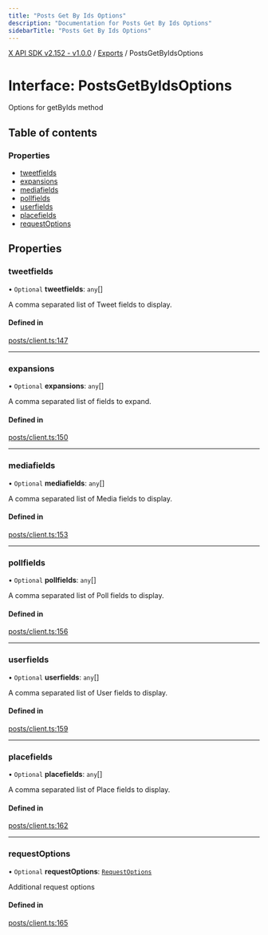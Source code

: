 ```yaml
---
title: "Posts Get By Ids Options"
description: "Documentation for Posts Get By Ids Options"
sidebarTitle: "Posts Get By Ids Options"
---
```


[X API SDK v2.152 - v1.0.0](../README.md) / [Exports](../modules.md) / PostsGetByIdsOptions

# Interface: PostsGetByIdsOptions

Options for getByIds method

## Table of contents

### Properties

- [tweetfields](PostsGetByIdsOptions.md#tweetfields)
- [expansions](PostsGetByIdsOptions.md#expansions)
- [mediafields](PostsGetByIdsOptions.md#mediafields)
- [pollfields](PostsGetByIdsOptions.md#pollfields)
- [userfields](PostsGetByIdsOptions.md#userfields)
- [placefields](PostsGetByIdsOptions.md#placefields)
- [requestOptions](PostsGetByIdsOptions.md#requestoptions)

## Properties

### tweetfields

• `Optional` **tweetfields**: `any`[]

A comma separated list of Tweet fields to display.

#### Defined in

[posts/client.ts:147](https://github.com/xdevplatform/xdk/blob/ad4172ef5f68f089e0f077a190b271016dd35bf7/xdk/typescript/src/posts/client.ts#L147)

___

### expansions

• `Optional` **expansions**: `any`[]

A comma separated list of fields to expand.

#### Defined in

[posts/client.ts:150](https://github.com/xdevplatform/xdk/blob/ad4172ef5f68f089e0f077a190b271016dd35bf7/xdk/typescript/src/posts/client.ts#L150)

___

### mediafields

• `Optional` **mediafields**: `any`[]

A comma separated list of Media fields to display.

#### Defined in

[posts/client.ts:153](https://github.com/xdevplatform/xdk/blob/ad4172ef5f68f089e0f077a190b271016dd35bf7/xdk/typescript/src/posts/client.ts#L153)

___

### pollfields

• `Optional` **pollfields**: `any`[]

A comma separated list of Poll fields to display.

#### Defined in

[posts/client.ts:156](https://github.com/xdevplatform/xdk/blob/ad4172ef5f68f089e0f077a190b271016dd35bf7/xdk/typescript/src/posts/client.ts#L156)

___

### userfields

• `Optional` **userfields**: `any`[]

A comma separated list of User fields to display.

#### Defined in

[posts/client.ts:159](https://github.com/xdevplatform/xdk/blob/ad4172ef5f68f089e0f077a190b271016dd35bf7/xdk/typescript/src/posts/client.ts#L159)

___

### placefields

• `Optional` **placefields**: `any`[]

A comma separated list of Place fields to display.

#### Defined in

[posts/client.ts:162](https://github.com/xdevplatform/xdk/blob/ad4172ef5f68f089e0f077a190b271016dd35bf7/xdk/typescript/src/posts/client.ts#L162)

___

### requestOptions

• `Optional` **requestOptions**: [`RequestOptions`](RequestOptions.md)

Additional request options

#### Defined in

[posts/client.ts:165](https://github.com/xdevplatform/xdk/blob/ad4172ef5f68f089e0f077a190b271016dd35bf7/xdk/typescript/src/posts/client.ts#L165)
